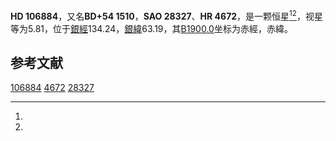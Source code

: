 {{Starbox begin
| name = HD 106884
}}
{{Starbox observe
| epoch = [[J2000.0|J2000.0]]
| constell = {{星座名待查}}<ref name=SIMBAD>{{cite web
 | url=http://simbad.u-strasbg.fr/simbad/sim-id?Ident=HR+4672
 | title=Pulsating variable Star
 | publisher=Centre de Données astronomiques de Strasbourg
 | work=SIMBAD
 | accessdate=2012-07-13
 | archive-date=2016-03-19
 | archive-url=https://web.archive.org/web/20160319044504/http://simbad.u-strasbg.fr/simbad/sim-id?Ident=HR+4672
 | dead-url=no
 }}</ref><ref name=DATA>{{cite web
 | url=http://vizier.u-strasbg.fr/viz-bin/VizieR-5?-out.add=.&-source=5050&-corr=PK=HR&-out.max=9999&HR=4672
 | title=VizieR Detailed Page
 | accessdate=2012-07-13
 | archive-date=2016-03-05
 | archive-url=https://web.archive.org/web/20160305002143/http://vizier.u-strasbg.fr/viz-bin/VizieR-5?-out.add=.&-source=5050&-corr=PK=HR&-out.max=9999&HR=4672
 | dead-url=no
 }}</ref>
| 星官 = 
| ra = {{RA|12|17|29.5}}<ref name=SIMBAD /><ref name=DATA />
| dec = {{DEC|+53|11|28}}<ref name=SIMBAD /><ref name=DATA />
| appmag_v = 5.81<ref name=SIMBAD /><ref name=DATA />
}}
{{Starbox character
| class = K6III<ref name=SIMBAD /><ref name=DATA />
| b-v = 1.3<ref name=SIMBAD /><ref name=DATA />
| u-b = 1.52<ref name=SIMBAD /><ref name=DATA />
| r-i = <ref name=SIMBAD /><ref name=DATA />
| variable = 
}}
{{Starbox astrometry
| radial_v = 1.52
| prop_mo_ra = -41
| parallax = 
| p_error = 
}}
{{Starbox catalog
| names =BD+54 1510，[[SAO星表|SAO]] 28327，[[HD星表|HD]] 106884，[[HR星表|HR]] 4672}}
{{Starbox reference |Simbad=HR+4672}}
{{Starbox end}}

'''HD 106884'''，又名'''BD+54 1510'''，'''SAO 28327'''、'''HR 4672'''，是一颗恒星<ref name=SIMBAD /><ref name=DATA />，视星等为5.81，位于[[銀道座標系|銀經]]134.24，[[銀道座標系|銀緯]]63.19，其[[B1900.0|B1900.0]]坐标为赤經{{RA|12|12|33.6}}，赤緯{{DEC|+53|63.19|53}}。

== 参考文献 ==
{{reflist}}

{{star-stub}}

[[Category:HD和HDE天體|106884]]
[[Category:HR天體|4672]]
[[Category:SAO天體|28327]]